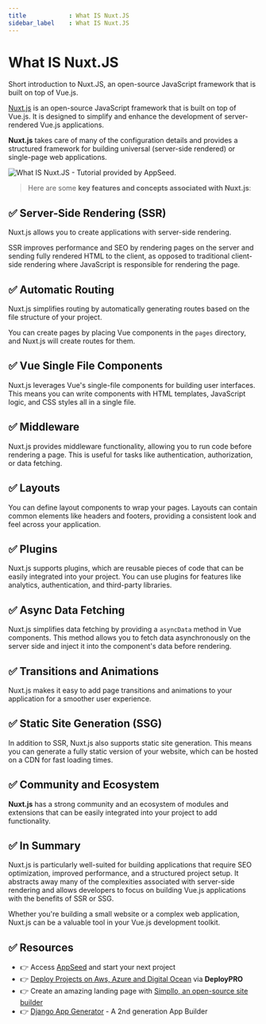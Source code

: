 ```yaml
---
title            : What IS Nuxt.JS 
sidebar_label    : What IS Nuxt.JS
---
```


# What IS Nuxt.JS

<SubHeading>Short introduction to Nuxt.JS, an open-source JavaScript framework that is built on top of Vue.js.</SubHeading>

[Nuxt.js](https://nuxt.com/) is an open-source JavaScript framework that is built on top of Vue.js. It is designed to simplify and enhance the development of server-rendered Vue.js applications. 

**Nuxt.js** takes care of many of the configuration details and provides a structured framework for building universal (server-side rendered) or single-page web applications.

![What IS Nuxt.JS - Tutorial provided by AppSeed.](https://github-production-user-asset-6210df.s3.amazonaws.com/51070104/271188790-fd8cd2f2-25d6-4e6a-877a-b8e26053db3c.jpg)

> Here are some **key features and concepts associated with Nuxt.js**:

## ✅ **Server-Side Rendering (SSR)** 

Nuxt.js allows you to create applications with server-side rendering. 

SSR improves performance and SEO by rendering pages on the server and sending fully rendered HTML to the client, 
as opposed to traditional client-side rendering where JavaScript is responsible for rendering the page.

## ✅ **Automatic Routing** 

Nuxt.js simplifies routing by automatically generating routes based on the file structure of your project. 

You can create pages by placing Vue components in the `pages` directory, and Nuxt.js will create routes for them.

## ✅ **Vue Single File Components** 

Nuxt.js leverages Vue's single-file components for building user interfaces. This means you can write components with HTML templates, JavaScript logic, and CSS styles all in a single file.

## ✅ **Middleware** 

Nuxt.js provides middleware functionality, allowing you to run code before rendering a page. This is useful for tasks like authentication, authorization, or data fetching.

## ✅ **Layouts** 

You can define layout components to wrap your pages. Layouts can contain common elements like headers and footers, providing a consistent look and feel across your application.

## ✅ **Plugins** 

Nuxt.js supports plugins, which are reusable pieces of code that can be easily integrated into your project. You can use plugins for features like analytics, authentication, and third-party libraries.

## ✅ **Async Data Fetching** 

Nuxt.js simplifies data fetching by providing a `asyncData` method in Vue components. 
This method allows you to fetch data asynchronously on the server side and inject it into the component's data before rendering.

## ✅ **Transitions and Animations** 

Nuxt.js makes it easy to add page transitions and animations to your application for a smoother user experience.

## ✅ **Static Site Generation (SSG)** 

In addition to SSR, Nuxt.js also supports static site generation. This means you can generate a fully static version of your website, which can be hosted on a CDN for fast loading times.

## ✅ **Community and Ecosystem** 

**Nuxt.js** has a strong community and an ecosystem of modules and extensions that can be easily integrated into your project to add functionality.

## ✅ In Summary

Nuxt.js is particularly well-suited for building applications that require SEO optimization, improved performance, and a structured project setup. 
It abstracts away many of the complexities associated with server-side rendering and allows developers to focus on building Vue.js applications with the benefits of SSR or SSG. 

Whether you're building a small website or a complex web application, Nuxt.js can be a valuable tool in your Vue.js development toolkit.

## ✅ Resources 

- 👉 Access [AppSeed](https://appseed.us/) and start your next project
- 👉 [Deploy Projects on Aws, Azure and Digital Ocean](https://www.docs.deploypro.dev/) via **DeployPRO**
- 👉 Create an amazing landing page with [Simpllo, an open-source site builder](https://www.simpllo.com/)
- 👉 [Django App Generator](https://app-generator.dev/django/) - A 2nd generation App Builder
